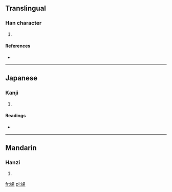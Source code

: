 ==Translingual==

===Han character===
{{Han char|rn=38|rad=女|as=09|sn=12|four=4642<sub>7</sub>|canj=女日一竹 (VAMH)|ids=⿰[[女]][[昜]]}}

# {{defn|Han|sort=女09}}

====References====
* {{Han ref|kx=0265.300|dkj=06458|dj=0533.050|hdz=21065.020|uh=5A78|ud=23160|bh=D8BB|bd=55483}}

----

==Japanese==

===Kanji===
{{ja-kanji|grade=|rs=女09}}

# {{defn|lang=ja|sort=女09}}

====Readings====
* {{ja-readings|on=[[とう]] (tō), [[どう]] (dō), [[よう]] (yō)|kun=[[みだら]] (midara), [[たわむれるさま]] (tawamurerusama), [[わわ]] (wawa)}}

----

==Mandarin==

===Hanzi===
{{cmn-hanzi|pin=[[dàng]] ([[dang4]])|wg=tang<sup>4</sup>}}

# {{defn|lang=cmn|sort=女09}}

[[fr:婸]]
[[pl:婸]]